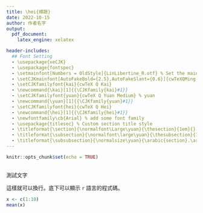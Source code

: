 ```yaml
---
title: \hei{標題}
date: 2022-10-15
author: 作者名字
output:
  pdf_document:
    latex_engine: xelatex

header-includes:
  ## Font Setting
  - \usepackage{xeCJK}
  - \usepackage{fontspec}
  - \setmainfont[Numbers = OldStyle]{LinLibertine_R.otf} % Set the main font of the document 
  - \setCJKmainfont[AutoFakeBold={2.5},AutoFakeSlant={0.6}]{cwTeXQMing-Medium}
  - \setCJKfamilyfont{kai}{cwTeX Q Kai}
  - \newcommand{\kai}[1]{{\CJKfamily{kai}#1}}
  - \setCJKfamilyfont{yuan}{cwTeX Q Yuan Medium} % yuan 
  - \newcommand{\yuan}[1]{{\CJKfamily{yuan}#1}}
  - \setCJKfamilyfont{hei}{cwTeX Q Hei}
  - \newcommand{\hei}[1]{{\CJKfamily{hei}#1}}
  - \newfontfamily\cb{Arial} % add some font family
  - \usepackage{titlesec} % Custom section title style
  - \titleformat{\section}{\normalfont\Large\yuan}{\thesection}{1em}{}
  - \titleformat{\subsection}{\normalfont\large\yuan}{\thesubsection}{1em}{}
  - \titleformat{\subsubsection}{\normalsize\yuan}{\arabic{section}.\arabic{subsection}.\arabic{subsubsection}\quad}{0em}{}
---
```


```r
knitr::opts_chunk$set(echo = TRUE)
```

## \yuan{章節標題}

測試文字

這樣就可以換行。底下可以顯示 `r` 語言的程式碼。

```r
x <- c(1:10)
mean(x)
```